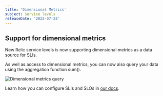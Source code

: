 ```yaml
---
title: 'Dimensional Metrics'
subject: Service levels
releaseDate: '2022-07-28'
---
```



## Support for dimensional metrics

New Relic service levels is now supporting dimensional metrics as a data source for SLIs.

As well as access to dimensional metrics, you can now also query your data using the aggregation function sum().

<img
  title="Dimensional metrics query"
  alt="Dimensional metrics query"
  src={slmMetricSum}
/>

Learn how you can configure SLIs and SLOs in [our docs](/docs/service-level-management/create-slm).
